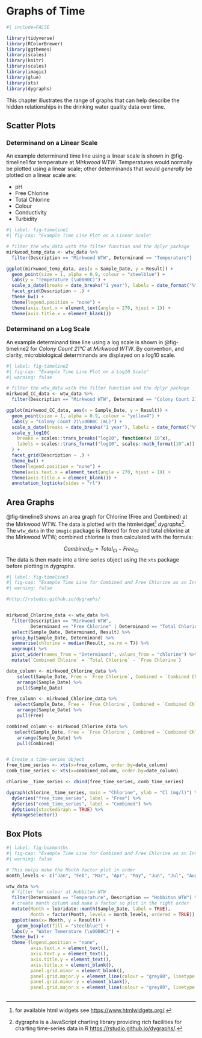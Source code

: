 # Graphs of Time {#ChapSGraphs}


```r
#| include=FALSE

library(tidyverse)
library(RColorBrewer)
library(ggthemes)
library(scales)
library(knitr)
library(scales)
library(imagic)
library(glue)
library(xts)
library(dygraphs)

```



This chapter illustrates the range of graphs that can help describe the hidden relationships in the drinking water quality data over time.  

## Scatter Plots

### Determinand on a Linear Scale 

An example determinand time line using a linear scale is shown in @fig-timeline1 for temperature at _Mirkwood WTW_. Temperatures would normally be plotted using a linear scale; other determinands that would _generally_ be plotted on a linear scale are:

* pH  
* Free Chlorine 
* Total Chlorine
* Colour  
* Conductivity  
* Turbidity

```r
#| label: fig-timeline1
#| fig-cap: "Example Time Line Plot on a Linear Scale"

# filter the wtw_data with the filter function and the dplyr package
mirkwood_temp_data <- wtw_data %>%
  filter(Description == "Mirkwood WTW", Determinand == "Temperature")

ggplot(mirkwood_temp_data, aes(x = Sample_Date, y = Result)) +
  geom_point(size = 1, alpha = 0.9, colour = "steelblue") +
  labs(y = "Temperature (\u00B0C)") +
  scale_x_date(breaks = date_breaks("1 year"), labels = date_format("%Y")) +
  facet_grid(Description ~ .) +
  theme_bw() +
  theme(legend.position = "none") +
  theme(axis.text.x = element_text(angle = 270, hjust = 1)) +
  theme(axis.title.x = element_blank())

```

### Determinand on a Log Scale  

An example determinand time line using a log scale is shown in @fig-timeline2 for _Colony Count 21°C_ at _Mirkwood WTW_. By convention, and clarity, microbiological determinands are displayed on a log10 scale.


```r
#| label: fig-timeline2
#| fig-cap: "Example Time Line Plot on a Log10 Scale"
#| warning: false

# filter the wtw_data with the filter function and the dplyr package
mirkwood_CC_data <- wtw_data %>%
  filter(Description == "Mirkwood WTW", Determinand == "Colony Count 21")

ggplot(mirkwood_CC_data, aes(x = Sample_Date, y = Result)) +
  geom_point(size = 1, alpha = 0.9, colour = "yellow4") +
  labs(y = "Colony Count 21\u00B0C (mL)") +
  scale_x_date(breaks = date_breaks("1 year"), labels = date_format("%Y")) +
  scale_y_log10(
    breaks = scales::trans_breaks("log10", function(x) 10^x),
    labels = scales::trans_format("log10", scales::math_format(10^.x))
  ) +
  facet_grid(Description ~ .) +
  theme_bw() +
  theme(legend.position = "none") +
  theme(axis.text.x = element_text(angle = 270, hjust = 1)) +
  theme(axis.title.x = element_blank()) +
  annotation_logticks(sides = "rl")

```


## Area Graphs  

@fig-timeline3 shows an area graph for Chlorine (Free and Combined) at the Mirkwood WTW.  The data is plotted with the htmlwidget[^1] _dygraphs_[^2].  The `wtw_data` in the `imagic` package is filtered for free and total chlorine at the Mirkwood WTW; combined chlorine is then calculated with the formula:

$$
Combined_{Cl} = Total_{Cl} - Free_{Cl}
$$
The data is then made into a time series object using the `xts` package before plotting in _dygraphs_.

[^1]: for available html widgets see <https://www.htmlwidgets.org/>.
[^2]: dygraphs is a JavaScript charting library providing rich facilities for charting time-series data in R <https://rstudio.github.io/dygraphs/>.

```r
#| label: fig-timeline3
#| fig-cap: "Example Time Line for Combined and Free Chlorine as an Interactive Area Graph"
#| warning: false

#http://rstudio.github.io/dygraphs/


mirkwood_Chlorine_data <- wtw_data %>%
  filter(Description == "Mirkwood WTW", 
         Determinand == "Free Chlorine" | Determinand == "Total Chlorine") %>% 
  select(Sample_Date, Determinand, Result) %>% 
  group_by(Sample_Date, Determinand) %>% 
  summarise(chlorine = median(Result, na.rm = T)) %>% 
  ungroup() %>% 
  pivot_wider(names_from = "Determinand", values_from = "chlorine") %>% 
  mutate(`Combined Chloine` = `Total Chlorine` - `Free Chlorine`)

date_column <- mirkwood_Chlorine_data %>% 
    select(Sample_Date, Free = `Free Chlorine`, Combined = `Combined Chloine`) %>% 
    arrange(Sample_Date) %>% 
    pull(Sample_Date)

free_column <- mirkwood_Chlorine_data %>% 
   select(Sample_Date, Free = `Free Chlorine`, Combined = `Combined Chloine`) %>% 
    arrange(Sample_Date) %>% 
    pull(Free) 

combined_column <- mirkwood_Chlorine_data %>% 
   select(Sample_Date, Free = `Free Chlorine`, Combined = `Combined Chloine`) %>% 
    arrange(Sample_Date) %>% 
    pull(Combined) 


# Create a time-series object
free_time_series <- xts(x=free_column, order.by=date_column)
comb_time_series <- xts(x=combined_column, order.by=date_column)

chlorine__time_series <- cbind(free_time_series, comb_time_series)

dygraph(chlorine__time_series, main = "Chlorine", ylab = "Cl (mg/l)") %>%
  dySeries("free_time_series", label = "Free") %>%
  dySeries("comb_time_series", label = "Combined") %>%
  dyOptions(stackedGraph = TRUE) %>%
  dyRangeSelector()

```


## Box Plots



```r
#| label: fig-boxmonths
#| fig-cap: "Example Time Line for Combined and Free Chlorine as an Interactive Area Graph"
#| warning: false

# This helps make the Month factor plot in order
month_levels <- c("Jan", "Feb", "Mar", "Apr", "May", "Jun", "Jul", "Aug", "Sep", "Oct", "Nov", "Dec")

wtw_data %>% 
  # filter for colour at Hobbiton WTW
  filter(Determinand == "Temperature", Description == "Hobbiton WTW") %>% 
  # create month column and make a factor so plot in the right order
  mutate(Month = lubridate::month(Sample_Date, label = TRUE),
         Month = factor(Month, levels = month_levels, ordered = TRUE)) %>% 
  ggplot(aes(x= Month, y = Result)) +
    geom_boxplot(fill = "steelblue") +
  labs(y = "Water Temerature (\u00B0C)") +
  theme_bw() +
  theme (legend.position = "none",
         axis.text.x = element_text(),
         axis.text.y = element_text(),
         axis.title.y = element_text(),
         axis.title.x = element_blank(),
         panel.grid.minor = element_blank(),
         panel.grid.major.y = element_line(colour = "grey80", linetype = "solid", size = 0.1), 
         panel.grid.minor.y = element_blank(),
         panel.grid.major.x = element_line(colour = "grey80", linetype = "solid", size = 0.1))
  

```
